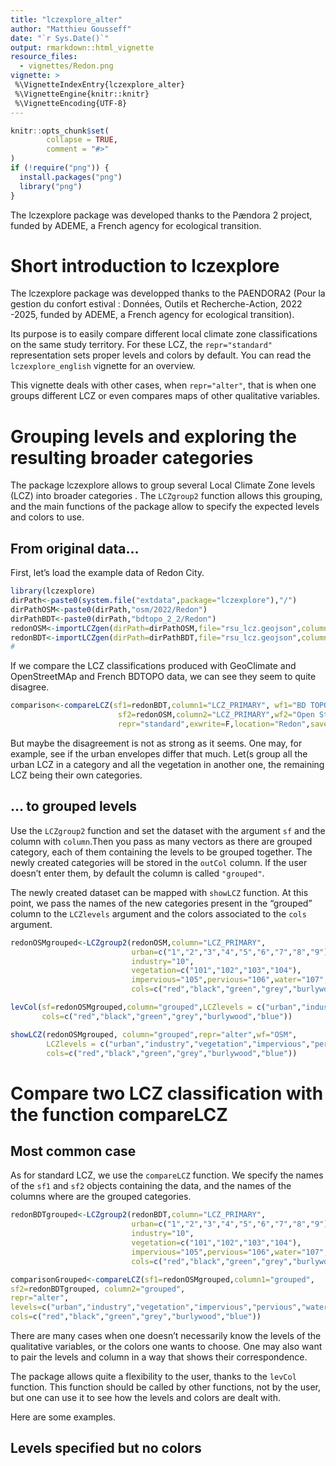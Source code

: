 ```yaml
---
title: "lczexplore_alter"
author: "Matthieu Gousseff"
date: "`r Sys.Date()`"
output: rmarkdown::html_vignette
resource_files:
  - vignettes/Redon.png
vignette: >
 %\VignetteIndexEntry{lczexplore_alter}
 %\VignetteEngine{knitr::knitr}
 %\VignetteEncoding{UTF-8}
---
```


```r
knitr::opts_chunk$set(
        collapse = TRUE,
        comment = "#>"
)
if (!require("png")) {
  install.packages("png")
  library("png")
}

```
The lczexplore package was developed thanks to the Pændora 2 project, funded by ADEME, a French agency for ecological transition.

# Short introduction to lczexplore
The lczexplore package was developped thanks to the PAENDORA2 (Pour la gestion du confort estival : Données, Outils et Recherche-Action, 2022 -2025, funded by ADEME, a French agency for ecological transition).

Its purpose is to easily compare different local climate zone classifications on the same study territory. For these LCZ, the `repr="standard"` representation sets proper levels and colors by default. You can read the `lczexplore_english` vignette for an overview. 

This vignette deals with other cases, when `repr="alter"`, that is when one groups different LCZ or even compares maps of other qualitative variables. 


# Grouping levels and exploring the resulting broader categories

The package lczexplore allows to group several Local Climate Zone levels (LCZ) into broader categories . 
The `LCZgroup2` function allows this grouping, and the main functions of the package allow to specify the expected levels and colors to use.  

## From original data... 

First, let's load the example data of Redon City.
```R
library(lczexplore)
dirPath<-paste0(system.file("extdata",package="lczexplore"),"/")
dirPathOSM<-paste0(dirPath,"osm/2022/Redon")
dirPathBDT<-paste0(dirPath,"bdtopo_2_2/Redon")
redonOSM<-importLCZgen(dirPath=dirPathOSM,file="rsu_lcz.geojson",column = "LCZ_PRIMARY")
redonBDT<-importLCZgen(dirPath=dirPathBDT,file="rsu_lcz.geojson",column = "LCZ_PRIMARY")
#
```
If we compare the LCZ classifications produced with GeoClimate and OpenStreetMAp and French BDTOPO data, we can see they seem to quite disagree. 

```R

comparison<-compareLCZ(sf1=redonBDT,column1="LCZ_PRIMARY", wf1="BD TOPO v2.2",
                        sf2=redonOSM,column2="LCZ_PRIMARY",wf2="Open Street Map", ref=1,
                        repr="standard",exwrite=F,location="Redon",saveG="")
```

But maybe the disagreement is not as strong as it seems. One may, for example, see if the urban envelopes differ that much. Let(s group all the urban LCZ in a category and all the vegetation in another one, the remaining LCZ being their own categories. 


## ... to grouped levels

Use the `LCZgroup2` function and set the dataset with the argument `sf` and the column with `column`.Then you pass as many vectors as there are grouped category, each of them containing the levels to be grouped together. The newly created categories will be stored in the `outCol` column. If the user doesn't enter them, by default the column is called `"grouped"`.

The newly created dataset can be mapped with `showLCZ` function. At this point, we pass the names of the new categories present in the "grouped" column to the `LCZlevels` argument and the colors associated to the `cols` argument.

```r
redonOSMgrouped<-LCZgroup2(redonOSM,column="LCZ_PRIMARY",
                           urban=c("1","2","3","4","5","6","7","8","9"),
                           industry="10",
                           vegetation=c("101","102","103","104"),
                           impervious="105",pervious="106",water="107", 
                           cols=c("red","black","green","grey","burlywood","blue"))

levCol(sf=redonOSMgrouped,column="grouped",LCZlevels = c("urban","industry","vegetation","impervious","pervious","water"),
       cols=c("red","black","green","grey","burlywood","blue"))

showLCZ(redonOSMgrouped, column="grouped",repr="alter",wf="OSM",
        LCZlevels = c("urban","industry","vegetation","impervious","pervious","water"),
        cols=c("red","black","green","grey","burlywood","blue"))

```

# Compare two LCZ classification with the function compareLCZ

## Most common case 
As for standard LCZ, we use the `compareLCZ` function. We specify the names of the `sf1` and `sf2` objects containing the data, and the names of the columns where are the grouped categories. 

```r

redonBDTgrouped<-LCZgroup2(redonBDT,column="LCZ_PRIMARY",
                           urban=c("1","2","3","4","5","6","7","8","9"),
                           industry="10",
                           vegetation=c("101","102","103","104"),
                           impervious="105",pervious="106",water="107",
                           cols=c("red","black","green","grey","burlywood","blue"))

comparisonGrouped<-compareLCZ(sf1=redonOSMgrouped,column1="grouped",
sf2=redonBDTgrouped, column2="grouped",
repr="alter",
levels=c("urban","industry","vegetation","impervious","pervious","water"),
cols=c("red","black","green","grey","burlywood","blue"))
```

There are many cases when one doesn't necessarily know the levels of the qualitative variables, 
or the colors one wants to choose. One may also want to pair the levels and column in a way that 
shows their correspondence. 

The package allows quite a flexibility to the user, thanks to the `levCol` function. This function should be called by other functions, not by the user, but one can use it to see how the levels and colors are dealt with.

Here are some examples. 

## Levels specified but no colors



